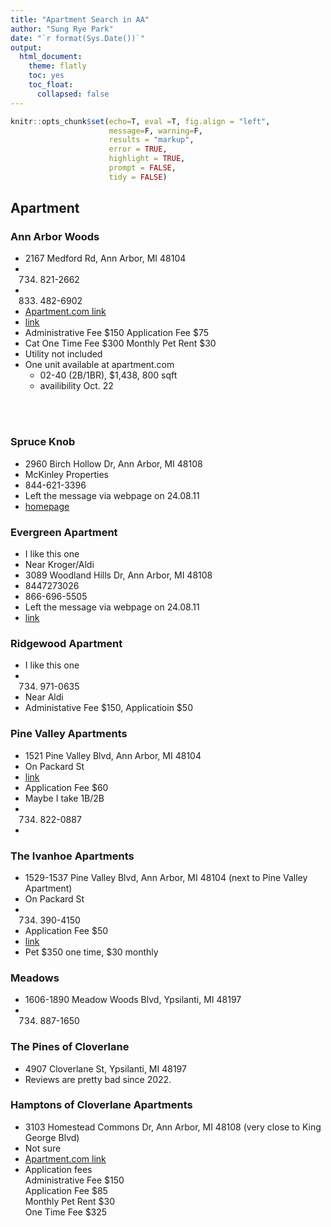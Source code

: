 ```yaml
---
title: "Apartment Search in AA"
author: "Sung Rye Park"
date: "`r format(Sys.Date())`"
output: 
  html_document:
    theme: flatly
    toc: yes
    toc_float:
      collapsed: false
---
```

```r
knitr::opts_chunk$set(echo=T, eval =T, fig.align = "left", 
                      message=F, warning=F,
                      results = "markup",
                      error = TRUE,
                      highlight = TRUE,
                      prompt = FALSE,
                      tidy = FALSE)
```

## Apartment

### Ann Arbor Woods

* 2167 Medford Rd, Ann Arbor, MI 48104 
* (734) 821-2662
* (833) 482-6902
* [Apartment.com link](https://www.apartments.com/ann-arbor-woods-ann-arbor-mi/qswnlmz/)
* [link](https://www.annarborwoodsapartments.com/)
* Administrative Fee $150 Application Fee $75
* Cat One Time Fee $300 Monthly Pet Rent $30
* Utility not included
* One unit available at apartment.com 
  * 02-40 (2B/1BR), $1,438, 800 sqft
  * availibility Oct. 22


<br><br>


### Spruce Knob

* 2960 Birch Hollow Dr, Ann Arbor, MI 48108
* McKinley Properties
* 844-621-3396
* Left the message via webpage on 24.08.11 
* [homepage](https://www.mckinley.com/apartments/michigan/ann-arbor/spruce-knob/contact/)


### Evergreen Apartment 

* I like this one
* Near Kroger/Aldi
* 3089 Woodland Hills Dr, Ann Arbor, MI 48108
* 8447273026
* 866-696-5505
* Left the message via webpage on 24.08.11 
* [link](https://www.mckinley.com/apartments/michigan/ann-arbor/evergreen/contact/)


### Ridgewood Apartment 

* I like this one
* (734) 971-0635
* Near Aldi
* Administative Fee $150, Applicatioin $50




### Pine Valley Apartments

* 1521 Pine Valley Blvd, Ann Arbor, MI 48104
* On Packard St
* [link](https://www.apartments.com/pine-valley-apartments-ann-arbor-mi/63d3fsr/#reviewsSection)
* Application Fee $60
* Maybe I take 1B/2B
*  (734) 822-0887
* 


### The Ivanhoe Apartments

* 1529-1537 Pine Valley Blvd, Ann Arbor, MI 48104 (next to Pine Valley Apartment)
* On Packard St
* (734) 390-4150
* Application Fee $50
* [link](https://www.apartments.com/the-ivanhoe-apartments-ann-arbor-mi/t2dmrl9/)
* Pet $350 one time, $30 monthly


### Meadows

* 1606-1890 Meadow Woods Blvd, Ypsilanti, MI 48197
* (734) 887-1650




### The Pines of Cloverlane  

* 4907 Cloverlane St, Ypsilanti, MI 48197
* Reviews are pretty bad since 2022. 


### Hamptons of Cloverlane Apartments

* 3103 Homestead Commons Dr, Ann Arbor, MI 48108 (very close to King George Blvd)
* Not sure 
* [Apartment.com link](https://www.apartments.com/hamptons-of-cloverlane-apartments-ypsilanti-mi/rtgqc22/#reviewsSection)
* Application fees  <br>
  Administrative Fee
  $150<br>
  Application Fee
  $85<br>
  Monthly Pet Rent $30 <br>
  One Time Fee $325 <br>

